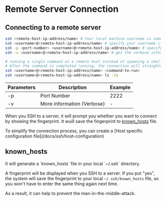 # Remote Server Connection

## Connecting to a remote server

```bash
ssh <remote-host-ip-address/name> # Your local machine username is same as on the remote server
ssh <username>@<remote-host-ip-address/name> # specify your username if it is different
ssh -p <port-number> <username>@<remote-host-ip-address/name> # specify different port number
ssh -v <username>@<remote-host-ip-address/name> # get the verbose information

# running a single command on a remote host instead of spawning a shell session
# After the command is completed running, the connection will straightaway close
ssh <username>@<remote-host-ip-address/name> <command-to-run>
ssh <username>@<remote-host-ip-address/name> ls -la
```

| Parameters | Description                | Example |
| ---------- | -------------------------- | ------- |
| -p         | Port Number                | 2222    |
| -v         | More information (Verbose) | -       |

When you SSH to a server, it will prompt you whether you want to connect by showing the fingerprint. It wuill save the fingerprint to [known_hosts](#known-hosts) file.

<Callout type="info">
  To simplify the connection process, you can create a [Host specific
  configuration file](/docs/ssh/host-configuration)
</Callout>

## known_hosts

<Callout type="info">
  It will generate a `known_hosts` file in your local `~/.ssh` directory.
</Callout>

A fingerprint will be displayed when you SSH to a server. If you put "yes", the system will save the fingerprint to your local `~/.ssh/known_hosts` file, so you won't have to enter the same thing again next time.

As a result, it can help to prevent the man-in-the-middle-attack.
